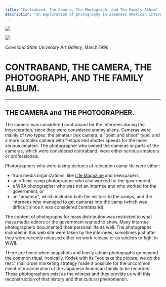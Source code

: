 ```yaml
---
title: "Contraband, The Camera, The Photograph, and The Family Album"
description: "An exploration of photography in Japanese American internment camps"
---
```


![](@images/family-album/install-pic1.jpg)

![](@images/family-album/install-pic3.jpg)

_Cleveland State University Art Gallery,_ March 1996.

# CONTRABAND, THE CAMERA, THE PHOTOGRAPH, AND THE FAMILY ALBUM.

* * *

## THE CAMERA and THE PHOTOGRAPHER.

The camera was considered contraband for the internees during the incarceration, since they were considered enemy aliens. Cameras were mainly of two types: the amateur box camera, a "point and shoot" type, and a more complex camera with f-stops and shutter speeds for the more serious amateur. The photographer who owned the cameras or parts of the cameras, which were considered contraband, were either serious amateurs or professionals.

Photographers who were taking pictures of relocation camp life were either:

-   from media organizations, like [Life Magazine](/family-album/photographers/professional) and newspapers,
-   an official camp photographer who also worked for the government,
-   a WRA photographer who was not an internee and who worked for the government, or
-   an "amateur", which included both the visitors to the camps, and the internees who managed to get cameras into the camp (which was difficult since it was considered contraband).

The content of photographs for mass distribution was restricted to what mass media editors or the government wanted to show. Many internee photographers documented their personal life as well. The photographs included in this web site were taken by the internees, sometimes just after they were recently released either on work release or as soldiers to fight in WWII.

There are times when snapshots and family album photographs go beyond the common ritual. Ironically, Kodak with its "you take the picture, we do the rest." mail order marketing strategy made it possible for the uncommon event of incarceration of the Japanese American family to be recorded. These photographers exist as the witness and they provide us with this reconstruction of that history and that cultural phenomenon.
